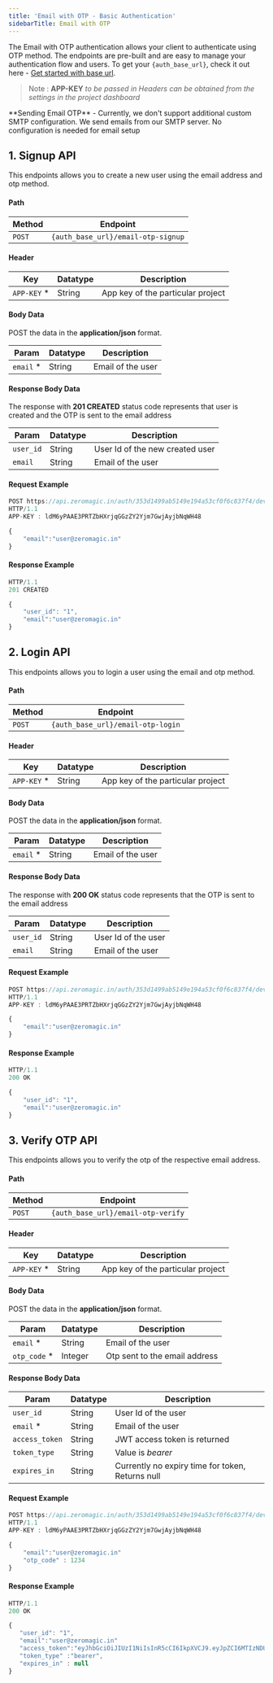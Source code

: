 ```yaml
--- 
title: 'Email with OTP - Basic Authentication'  
sidebarTitle: Email with OTP
---
```


The Email with OTP authentication allows your client to authenticate using OTP method. The endpoints are pre-built and are easy to manage your authentication flow and users. To get your `{auth_base_url}`, check it out here - [Get started with base url](/authentication/api/generalinfo#get-started-with-base-url).

> Note : **APP-KEY** *to be passed in Headers can be obtained from the settings in the project dashboard*

<Note>
**Sending Email OTP** - Currently, we don't support additional custom SMTP configuration. We send emails from our SMTP server. No configuration is needed for email setup
</Note>

## 1. Signup API

This endpoints allows you to create a new user using the email address and otp method.

#### Path
| Method | Endpoint |
|---------|-------|
|`POST` | `{auth_base_url}/email-otp-signup`|

#### Header
| Key | Datatype | Description|
|-------|-------|----------|
| `APP-KEY` * | String | App key of the particular project |


#### Body Data
POST the data in the **application/json** format.

| Param | Datatype | Description|
|-------|-------|----------|
| `email` * | String | Email of the user |


#### Response Body Data
The response with **201 CREATED** status code represents that user is created and the OTP is sent to the email address

| Param | Datatype | Description|
|-------|-------|----------|
| `user_id` | String | User Id of the new created user |
| `email` | String | Email of the user |


#### Request Example

```jsx
POST https://api.zeromagic.in/auth/353d1499ab5149e194a53cf0f6c837f4/development/email-otp-signup 
HTTP/1.1
APP-KEY : ldM6yPAAE3PRTZbHXrjqGGzZY2Yjm7GwjAyjbNqWH48

{
    "email":"user@zeromagic.in"
}
```

#### Response Example

```jsx
HTTP/1.1 
201 CREATED

{
    "user_id": "1",
    "email":"user@zeromagic.in"
}
```

## 2. Login API

This endpoints allows you to login a user using the email and otp method.

#### Path
| Method | Endpoint |
|---------|-------|
|`POST` | `{auth_base_url}/email-otp-login`|

#### Header
| Key | Datatype | Description|
|-------|-------|----------|
| `APP-KEY` * | String | App key of the particular project |


#### Body Data
POST the data in the **application/json** format.

| Param | Datatype | Description|
|-------|-------|----------|
| `email` * | String | Email of the user |


#### Response Body Data
The response with **200 OK** status code represents that the OTP is sent to the email address

| Param | Datatype | Description|
|-------|-------|----------|
| `user_id` | String | User Id of the user |
| `email` | String | Email of the user |

#### Request Example

```jsx
POST https://api.zeromagic.in/auth/353d1499ab5149e194a53cf0f6c837f4/development/email-otp-login 
HTTP/1.1
APP-KEY : ldM6yPAAE3PRTZbHXrjqGGzZY2Yjm7GwjAyjbNqWH48

{
    "email":"user@zeromagic.in"
}
```

#### Response Example

```jsx
HTTP/1.1 
200 OK

{
    "user_id": "1",
    "email":"user@zeromagic.in"
}
```

## 3. Verify OTP API

This endpoints allows you to verify the otp of the respective email address.

#### Path
| Method | Endpoint |
|---------|-------|
|`POST` | `{auth_base_url}/email-otp-verify`|

#### Header
| Key | Datatype | Description|
|-------|-------|----------|
| `APP-KEY` * | String | App key of the particular project |


#### Body Data
POST the data in the **application/json** format.

| Param | Datatype | Description|
|-------|-------|----------|
| `email` * | String | Email of the user |
| `otp_code` *| Integer | Otp sent to the email address |

#### Response Body Data

| Param | Datatype | Description|
|-------|-------|----------|
| `user_id` | String | User Id of the user |
| `email` * | String | Email of the user |
| `access_token` | String | JWT access token is returned |
| `token_type` | String | Value is *bearer* |
| `expires_in` | String | Currently no expiry time for token, Returns null |


#### Request Example

```jsx
POST https://api.zeromagic.in/auth/353d1499ab5149e194a53cf0f6c837f4/development/email-otp-login 
HTTP/1.1
APP-KEY : ldM6yPAAE3PRTZbHXrjqGGzZY2Yjm7GwjAyjbNqWH48

{
    "email":"user@zeromagic.in"
    "otp_code" : 1234
}
```

#### Response Example

```jsx
HTTP/1.1 
200 OK

{
   "user_id": "1",
   "email":"user@zeromagic.in"
   "access_token":"eyJhbGciOiJIUzI1NiIsInR5cCI6IkpXVCJ9.eyJpZCI6MTIzNDU2Nzg5LCJuYW1lIjoiSm9zZXBoIn0.OpOSSw7e485LOP5PrzScxHb7SR6sAOMRckfFwi4rp7o",
   "token_type" :"bearer",
   "expires_in" : null
}
```